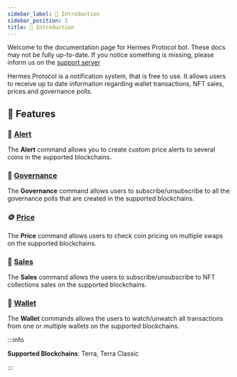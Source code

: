 ```yaml
---
sidebar_label: 💸 Introduction
sidebar_position: 1
title: 💸 Introduction
---
```


Welcome to the documentation page for Hermes Protocol bot. These docs may not be fully up-to-date. If you notice something is missing, please inform us on the [support server](https://discord.gg/Jxe32aaFE3)

Hermes Protocol is a notification system, that is free to use. It allows users to receive up to date information regarding wallet transactions, NFT sales, prices and governance polls.

## 🚩 Features

### 🔔 [Alert](bot-commands/alert.mdx)

The **Alert** command allows you to create custom price alerts to several coins in the supported blockchains.

### 🏦 [Governance](bot-commands/governance.mdx)

The **Governance** command allows users to subscribe/unsubscribe to all the governance polls that are created in the supported blockchains.

### 🪙 [Price](bot-commands/price.mdx)

The **Price** command allows users to check coin pricing on multiple swaps on the supported blockchains.

### 🧾 [Sales](bot-commands/sales.mdx)

The **Sales** command allows the users to subscribe/unsubscribe to NFT collections sales on the supported blockchains.

### 💼 [Wallet](bot-commands/wallet.mdx)

The **Wallet** commands allows the users to watch/unwatch all transactions from one or multiple wallets on the supported blockchains.

:::info

**Supported Blockchains**: Terra, Terra Classic

:::
